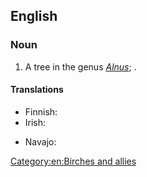 ==English==

===Noun===
{{en-noun|head=[[grey]] [[alder]]}}

# A tree in the genus ''[[Alnus]]''; {{taxlink|Alnus incana|species}}.

====Translations====
{{trans-top|Alnus incana}}
* Finnish: {{t+|fi|harmaaleppä}}
* Irish: {{t|ga|fearnóg liath|f}}
{{trans-mid}}
* Navajo: {{t|nv|kʼish}}
{{trans-bottom}}

[[Category:en:Birches and allies]]